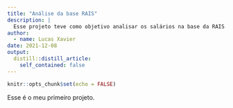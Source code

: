 ```yaml
---
title: "Análise da base RAIS"
description: |
  Esse projeto teve como objetivo analisar os salários na base da RAIS. Esse projeto foi feito na "Semana Data Science na Prática" da Curso-R
author:
  - name: Lucas Xavier
date: 2021-12-08
output:
  distill::distill_article:
    self_contained: false
---
```



```r
knitr::opts_chunk$set(echo = FALSE)
```

  Esse é o meu primeiro projeto. 
